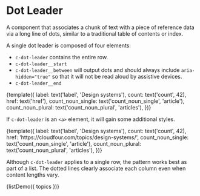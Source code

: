
<Meta title="Components/Dot Leader" decorators={[withKnobs]} />

# Dot Leader

A component that associates a chunk of text with a piece of reference data via a long line of dots, similar to a traditional table of contents or index.

A single dot leader is composed of four elements:

- `c-dot-leader` contains the entire row.
- `c-dot-leader__start`
- `c-dot-leader__between` will output dots and should always include `aria-hidden="true"` so that it will not be read aloud by assistive devices.
- `c-dot-leader__end`

<Preview>
  <Story name="Single" height="100px">
    {template({
      label: text('label', 'Design systems'),
      count: text('count', 42),
      href: text('href'),
      count_noun_single: text('count_noun_single', 'article'),
      count_noun_plural: text('count_noun_plural', 'articles'),
    })}
  </Story>
</Preview>

If `c-dot-leader` is an `<a>` element, it will gain some additional styles.

<Preview>
  <Story name="Link" height="100px">
    {template({
      label: text('label', 'Design systems'),
      count: text('count', 42),
      href: 'https://cloudfour.com/topics/design-systems/',
      count_noun_single: text('count_noun_single', 'article'),
      count_noun_plural: text('count_noun_plural', 'articles'),
    })}
  </Story>
</Preview>

Although `c-dot-leader` applies to a single row, the pattern works best as part of a list. The dotted lines clearly associate each column even when content lengths vary.

<Preview>
  <Story name="List" height="360px">
    {listDemo({ topics })}
  </Story>
</Preview>
